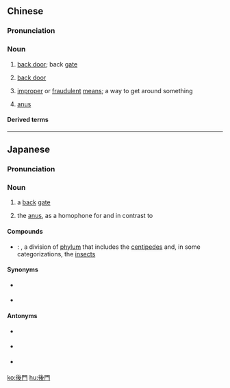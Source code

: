 {{also|后门}}
==Chinese==
{{zh-forms|s=后门}}

===Pronunciation===
{{zh-pron
|m=hòumén
|c=hau6 mun4-2
|h=pfs=heu-mùn
|mn=āu-mn̂g
|cat=n
}}

===Noun===
{{zh-noun}}

# [[back door]]; back [[gate]]
# {{lb|zh|computing}} [[back door]]
# {{lb|zh|figuratively}} [[improper]] or [[fraudulent]] [[means]]; a way to get around something
# {{lb|zh|figuratively}} [[anus]]

====Derived terms====
{{zh-der|走後門}}

----

==Japanese==
{{ja-kanjitab|こう|もん|yomi=o}}

===Pronunciation===
{{ja-pron|こうもん|y=o}}

===Noun===
{{ja-noun|こうもん}}

# a [[back]] [[gate]]
# {{lb|ja|sort=こうもん|figuratively}} the [[anus]], as a homophone for {{l|ja|肛門}} and in contrast to {{m|ja|前門|tr=zenmon||[[front]] gate|pos=figurative for {{m|en|vagina}}}}

====Compounds====
* {{ja-r|後門類|こうもんるい}}: {{term|Opisthogoneata}}, a division of [[phylum]] {{term|Arthropoda}} that includes the [[centipede]]s and, in some categorizations, the [[insect]]s

====Synonyms====
* {{sense|literal and figurative}} {{ja-r|裏門|うらもん}}
* {{sense|figuratively}} {{ja-r|肛門|こうもん}}

====Antonyms====
* {{sense|literal and figurative}} {{ja-r|前門|ぜんもん}}
* {{sense|literal and figurative}} {{ja-r|表門|おもてもん}}
* {{sense|front gate, not figurative}} {{ja-r|正門|せいもん}}

[[ko:後門]]
[[hu:後門]]